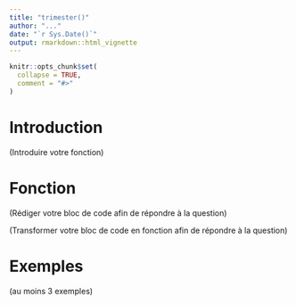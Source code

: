 ```yaml
---
title: "trimester()"
author: "..."
date: "`r Sys.Date()`"
output: rmarkdown::html_vignette
---
```


```r
knitr::opts_chunk$set(
  collapse = TRUE,
  comment = "#>"
)
```



# Introduction

(Introduire votre fonction)

# Fonction

(Rédiger votre bloc de code afin de répondre à la question)

(Transformer votre bloc de code en fonction afin de répondre à la question)

# Exemples

(au moins 3 exemples)
